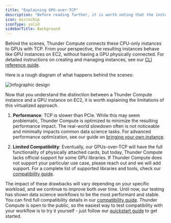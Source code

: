 ```yaml
---
title: "Explaining GPU-over-TCP"
description: "Before reading further, it is worth noting that the instances you interact with through Thunder Compute are, at their core, on-demand CPU-only instances, exactly like you would find on AWS, GCP, or Azure. Intuitively, the CPU-only instances you interact with on Thunder Compute have all of the functionality of EC2 instances. In fact, many of them are EC2 instances."
icon: microchip
iconType: solid
sidebarTitle: Background
---
```


Behind the scenes, Thunder Compute connects these CPU-only instances to GPUs with TCP. From your perspective, the resulting instances behave like GPU instances on EC2, without having a GPU physically connected. For detailed instructions on creating and managing instances, see our [CLI reference guide](/docs/cli-reference).

Here is a rough diagram of what happens behind the scenes:

<Frame>
  <img src="/images/66ccd2ce082c56b70ca4ea25_Infographic design PCIE TCP-02 (1).png" alt="Infographic design" />
</Frame>

Now that you understand the distinction between a Thunder Compute instance and a GPU instance on EC2, it is worth explaining the limitations of this virtualized approach.

1. **Performance**: TCP is slower than PCIe. While this may seem problematic, Thunder Compute is optimized to minimize the resulting performance impact. The real-world slowdown often is not noticeable and minimally impacts common data science tasks. For advanced performance optimization, see our guide on [bringing your own instance](/docs/bring-your-own-instance#optimizing-performance).

2. **Limited Compatibility**: Eventually, our GPUs-over-TCP will have the full functionality of physically attached cards, but today, Thunder Compute lacks official support for some GPU libraries. If Thunder Compute does not support your particular use case, please reach out and we will add support. For a complete list of supported libraries and tools, check our [compatibility guide](/docs/compatibility#officially-supported-libraries).

The impact of these drawbacks will vary depending on your specific workload, and we continue to improve both over time. Until now, our testing has shown data science workflows to be the most performant and stable. You can find full compatibility details in our [compatibility guide](/docs/compatibility). Thunder Compute is open to the public, so the easiest way to test compatibility with your workflow is to try it yourself - just follow our [quickstart guide](/docs/quickstart) to get started.
